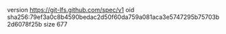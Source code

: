 version https://git-lfs.github.com/spec/v1
oid sha256:79ef3a0c8b4590bedac2d50f60da759a081aca3e5747295b75703b2d6078f25b
size 677
